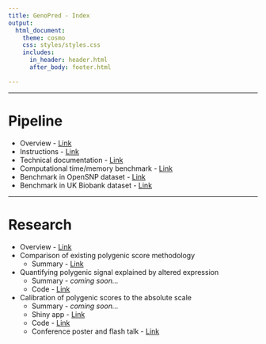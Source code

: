 ```yaml
---
title: GenoPred - Index
output: 
  html_document:
    theme: cosmo
    css: styles/styles.css
    includes:
      in_header: header.html
      after_body: footer.html

---
```


***

# Pipeline

- Overview - <a href="pipeline_overview.html" class="inline_button">Link</a>
- Instructions - <a href="pipeline_readme.html" class="inline_button">Link</a>
- Technical documentation - <a href="pipeline_technical.html" class="inline_button">Link</a>
- Computational time/memory benchmark - <a href="pipeline_benchmark.html" class="inline_button">Link</a>
- Benchmark in OpenSNP dataset - <a href="opensnp_benchmark.html" class="inline_button">Link</a>
- Benchmark in UK Biobank dataset - <a href="ukb_benchmark.html" class="inline_button">Link</a>

***

# Research

- Overview - <a href="research_index.html" class="inline_button">Link</a>
- Comparison of existing polygenic score methodology 
  - Summary - <a href="comparison_of_methods_summary.html" class="inline_button">Link</a>
- Quantifying polygenic signal explained by altered expression
  - Summary - *coming soon...*
  - Code - <a href="Functionally_informed_prediction.html" class="inline_button">Link</a>
- Calibration of polygenic scores to the absolute scale
  - Summary - *coming soon...*
  - Shiny app - <a href="PRS_to_Abs_tool.html" class="inline_button">Link</a>
  - Code - <a href="Absolute_Conversion.html" class="inline_button">Link</a>
  - Conference poster and flash talk - <a href="personal_genome_2021.html" class="inline_button">Link</a>

